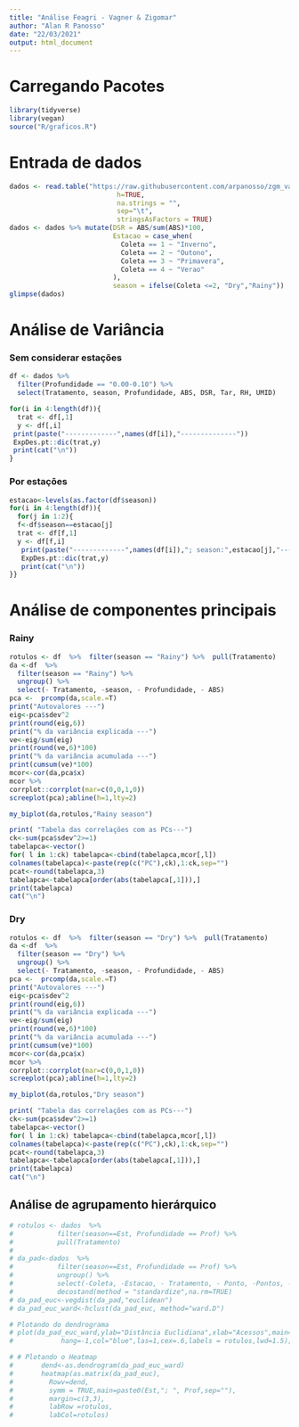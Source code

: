 ```yaml
---
title: "Análise Feagri - Vagner & Zigomar"
author: "Alan R Panosso"
date: "22/03/2021"
output: html_document
---
```


# Carregando Pacotes

```r
library(tidyverse)
library(vegan)
source("R/graficos.R")
```

# Entrada de dados
```r
dados <- read.table("https://raw.githubusercontent.com/arpanosso/zgm_vagnr_feagri/main/dados/Dados_gerais.txt",
                           h=TRUE,
                           na.strings = "",
                           sep="\t",
                           stringsAsFactors = TRUE)
dados <- dados %>% mutate(DSR = ABS/sum(ABS)*100,
                          Estacao = case_when(
                            Coleta == 1 ~ "Inverno",
                            Coleta == 2 ~ "Outono",
                            Coleta == 3 ~ "Primavera",
                            Coleta == 4 ~ "Verao"
                          ),
                          season = ifelse(Coleta <=2, "Dry","Rainy"))
glimpse(dados)
```
# Análise de Variância

### Sem considerar estações

```r
df <- dados %>% 
  filter(Profundidade == "0.00-0.10") %>% 
  select(Tratamento, season, Profundidade, ABS, DSR, Tar, RH, UMID)

for(i in 4:length(df)){
  trat <- df[,1]
  y <- df[,i]
 print(paste("-------------",names(df[i]),"--------------"))
 ExpDes.pt::dic(trat,y)
 print(cat("\n"))
}
```

### Por estações

```r
estacao<-levels(as.factor(df$season))
for(i in 4:length(df)){
  for(j in 1:2){
  f<-df$season==estacao[j]
  trat <- df[f,1]
  y <- df[f,i]
   print(paste("-------------",names(df[i]),"; season:",estacao[j],"--------------"))
   ExpDes.pt::dic(trat,y)
   print(cat("\n"))
}}
```


# Análise de componentes principais

### Rainy

```r
rotulos <- df  %>%  filter(season == "Rainy") %>%  pull(Tratamento)
da <-df  %>%
  filter(season == "Rainy") %>% 
  ungroup() %>% 
  select(- Tratamento, -season, - Profundidade, - ABS)
pca <-  prcomp(da,scale.=T)
print("Autovalores ---")
eig<-pca$sdev^2
print(round(eig,6))
print("% da variância explicada ---")
ve<-eig/sum(eig)
print(round(ve,6)*100)
print("% da variância acumulada ---")
print(cumsum(ve)*100)
mcor<-cor(da,pca$x) 
mcor %>% 
corrplot::corrplot(mar=c(0,0,1,0))
screeplot(pca);abline(h=1,lty=2)
```


```r
my_biplot(da,rotulos,"Rainy season")
```


```r
print( "Tabela das correlações com as PCs---")
ck<-sum(pca$sdev^2>=1)
tabelapca<-vector()
for( l in 1:ck) tabelapca<-cbind(tabelapca,mcor[,l]) 
colnames(tabelapca)<-paste(rep(c("PC"),ck),1:ck,sep="")
pcat<-round(tabelapca,3)
tabelapca<-tabelapca[order(abs(tabelapca[,1])),]
print(tabelapca)
cat("\n")
```

### Dry

```r
rotulos <- df  %>%  filter(season == "Dry") %>%  pull(Tratamento)
da <-df  %>%
  filter(season == "Dry") %>% 
  ungroup() %>% 
  select(- Tratamento, -season, - Profundidade, - ABS)
pca <-  prcomp(da,scale.=T)
print("Autovalores ---")
eig<-pca$sdev^2
print(round(eig,6))
print("% da variância explicada ---")
ve<-eig/sum(eig)
print(round(ve,6)*100)
print("% da variância acumulada ---")
print(cumsum(ve)*100)
mcor<-cor(da,pca$x) 
mcor %>% 
corrplot::corrplot(mar=c(0,0,1,0))
screeplot(pca);abline(h=1,lty=2)
```


```r
my_biplot(da,rotulos,"Dry season")
```


```r
print( "Tabela das correlações com as PCs---")
ck<-sum(pca$sdev^2>=1)
tabelapca<-vector()
for( l in 1:ck) tabelapca<-cbind(tabelapca,mcor[,l]) 
colnames(tabelapca)<-paste(rep(c("PC"),ck),1:ck,sep="")
pcat<-round(tabelapca,3)
tabelapca<-tabelapca[order(abs(tabelapca[,1])),]
print(tabelapca)
cat("\n")
```

## Análise de agrupamento hierárquico  
```r
# rotulos <- dados  %>%   
#           filter(season==Est, Profundidade == Prof) %>% 
#           pull(Tratamento)
#     
# da_pad<-dados  %>%   
#           filter(season==Est, Profundidade == Prof) %>% 
#           ungroup() %>% 
#           select(-Coleta, -Estacao, - Tratamento, - Ponto, -Pontos, - Profundidade, - season, - Tar, - RH, - WBT) %>% 
#           decostand(method = "standardize",na.rm=TRUE)
# da_pad_euc<-vegdist(da_pad,"euclidean")
# da_pad_euc_ward<-hclust(da_pad_euc, method="ward.D")
```


```r
# Plotando do dendrograma
# plot(da_pad_euc_ward,ylab="Distância Euclidiana",xlab="Acessos",main=paste0(Est,"; ", Prof,sep=""),
#            hang=-1,col="blue",las=1,cex=.6,labels = rotulos,lwd=1.5);box()
```


```r
# # Plotando o Heatmap
#       dend<-as.dendrogram(da_pad_euc_ward)
#       heatmap(as.matrix(da_pad_euc),
#         Rowv=dend,
#         symm = TRUE,main=paste0(Est,"; ", Prof,sep=""),
#         margin=c(3,3),
#         labRow =rotulos,
#         labCol=rotulos)
```

